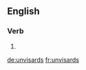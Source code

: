 ==English==

===Verb===
{{head|en|verb form}}

# {{en-third-person singular of|unvisard}}

[[de:unvisards]]
[[fr:unvisards]]